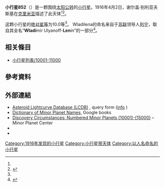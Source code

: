 {{Infobox planet
 | minorplanet     = yes
 | name            = 852 Wladilena
 | background      = #D6D6D6
 | image = 
 | image_size      = 
 | caption         =
 | discovery_ref   =  <ref name="MPC-object" />
 | discoverer      = [[谢尔盖·别利亚夫斯基|谢尔盖·别利亚夫斯基]]
 | discovery_site  = [[克里米亚|克里米亚]]
 | discovered      = 1916年4月2日
 | mpc_name        = 852 Wladilena
 | alt_names       = 852 Wladilena
 | pronounced      = 
 | named_after     = <ref name="MPC-object" />
 | mp_category     = [[主帶小行星|主帶小行星]] <ref name="MPC-object" /><ref name="jpldata" />
 | orbit_ref       = <ref name="a">[http://ssd.jpl.nasa.gov/sbdb.cgi?sstr=852 852] {{Wayback|url=http://ssd.jpl.nasa.gov/sbdb.cgi?sstr=852 |date=20200803093711 }}，小行星數據庫瀏覽器（JPL Small-Body Database Browser）－[[美国国家航空航天局|美国国家航空航天局]]喷气推进实验室</ref>
 | epoch           = 2018-03-23.0（[[儒略日|JD]] 2458200.5）
 | uncertainty     = 0
 | observation_arc = 
 | aphelion = {{convert|3.011|AU|km|3|abbr=on|lk=out}}
 | perihelion      = {{convert|1.7149301|AU|km|3|abbr=on}}
 | semimajor       = 2.3630094
 | eccentricity    = 0.2742602
 | period          = 3.63[[儒略年|yr]]
 | mean_anomaly    = 310.58870[[度|°]]
 | mean_motion     = {{Deg2DMS|0.27133490|sup=ms}} / day
 | inclination     = 23.01664
 | asc_node        = 27.30323°
 | arg_peri        = 282.20212
 | mean_diameter   = 
 | rotation        = 
 | albedo          =
 | spectral_type   =
 | abs_magnitude   = 10.0<ref name="jpldata" />
}}
'''小行星852'''（{{lang-en|852 Wladilena}}）是一颗围绕[[太阳|太阳]][[公转|公转]]的[[小行星|小行星]]。1916年4月2日，谢尔盖·别利亚夫斯基在[[克里米亚|克里米亚]]描述了此天体<ref name="a" /><ref>{{cite news|title=小行星列表|url=http://cfa-www.harvard.edu/iau/lists/NumberedMPs.txt|accessdate=2018-10-19|newspaper=哈佛大学|archive-date=2008-05-17|archive-url=https://web.archive.org/web/20080517010638/http://cfa-www.harvard.edu/iau/lists/NumberedMPs.txt|dead-url=no}}</ref>。

这颗小行星的[[绝对星等|绝对星等]]为10.0等<ref name="a" />。
Wladilena的命名来自于[[苏联|苏联]]领导人[[列宁|列宁]]，取自其全名“'''Wladi'''mir Ulyanoff-'''Len'''in”的一部分<ref>{{cite book|author=Paul Herget|title=The Names of the Minor Planets|year=1968}}</ref>。


== 相关條目 ==
*[[小行星列表/10001-11000|小行星列表/10001-11000]]

== 參考資料 ==
{{reflist|refs=

<ref name="jpldata">{{cite web
 |type         = 2018-01-26 last obs.
 |title        = JPL Small-Body Database Browser:852 Wladilena-852 Wladilena
 |url          = https://ssd.jpl.nasa.gov/sbdb.cgi?sstr=852
 |publisher    = [[Jet_Propulsion_Laboratory|Jet Propulsion Laboratory]]
 |accessdate   = 28 March 2018
 |archive-date = 2020-08-03
 |archive-url  = https://web.archive.org/web/20200803093711/https://ssd.jpl.nasa.gov/sbdb.cgi?sstr=852
 |dead-url     = no
}}</ref>

<ref name="MPC-object">{{cite web
  |title      = 852 Wladilena
  |work      = Minor Planet Center
  |url      = https://www.minorplanetcenter.net/db_search/show_object?object_id=852
  |accessdate      = 28 March 2018
  |archive-date      = 2020-05-22
  |archive-url      = https://web.archive.org/web/20200522073740/https://www.minorplanetcenter.net/db_search/show_object?object_id=852
  |dead-url      = no
  }}</ref>

}}

==  外部連結 ==
* [http://www.minorplanet.info/PHP/lcdbsummaryquery.php Asteroid Lightcurve Database (LCDB)] {{Wayback|url=http://www.minorplanet.info/PHP/lcdbsummaryquery.php |date=20171210173955 }}, query form ([http://www.minorplanet.info/lightcurvedatabase.html info] {{Wayback|url=http://www.minorplanet.info/lightcurvedatabase.html |date=20171216050541 }})
* [https://books.google.com/books?id=aeAg1X7afOoC&pg Dictionary of Minor Planet Names], Google books
* [http://www.minorplanetcenter.net/iau/lists/NumberedMPs010001.html Discovery Circumstances: Numbered Minor Planets (10001)-(15000)] {{Wayback|url=http://www.minorplanetcenter.net/iau/lists/NumberedMPs010001.html |date=20180612162317 }} – Minor Planet Center
* {{AstDys|852}}
* {{JPL small body}}

{{Minor Planet Number|[[小行星851|小行星851]]|[[小行星853|小行星853]]}}
{{小天体}}

[[Category:1916年发现的小行星|Category:1916年发现的小行星]]
[[Category:小行星带天体|Category:小行星带天体]]
[[Category:以人名命名的小行星|Category:以人名命名的小行星]]


{{Beltasteroid-stub}}